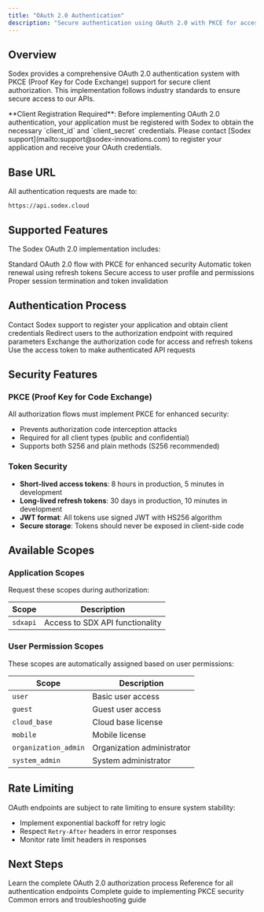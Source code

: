 ```yaml
---
title: "OAuth 2.0 Authentication"
description: "Secure authentication using OAuth 2.0 with PKCE for accessing Sodex APIs"
---
```


## Overview

Sodex provides a comprehensive OAuth 2.0 authentication system with PKCE (Proof Key for Code Exchange) support for secure client authorization. This implementation follows industry standards to ensure secure access to our APIs.

<Warning>
**Client Registration Required**: Before implementing OAuth 2.0 authentication, your application must be registered with Sodex to obtain the necessary `client_id` and `client_secret` credentials. Please contact [Sodex support](mailto:support@sodex-innovations.com) to register your application and receive your OAuth credentials.
</Warning>

## Base URL

All authentication requests are made to:

```
https://api.sodex.cloud
```

## Supported Features

The Sodex OAuth 2.0 implementation includes:

<CardGroup cols={2}>
  <Card title="Authorization Code Flow" icon="key">
    Standard OAuth 2.0 flow with PKCE for enhanced security
  </Card>
  <Card title="Token Refresh" icon="refresh">
    Automatic token renewal using refresh tokens
  </Card>
  <Card title="User Information" icon="user">
    Secure access to user profile and permissions
  </Card>
  <Card title="Logout" icon="sign-out">
    Proper session termination and token invalidation
  </Card>
</CardGroup>

## Authentication Process

<Steps>
  <Step title="Register Your Application">
    Contact Sodex support to register your application and obtain client credentials
  </Step>
  <Step title="Authorization Request">
    Redirect users to the authorization endpoint with required parameters
  </Step>
  <Step title="Token Exchange">
    Exchange the authorization code for access and refresh tokens
  </Step>
  <Step title="API Access">
    Use the access token to make authenticated API requests
  </Step>
</Steps>

## Security Features

### PKCE (Proof Key for Code Exchange)

All authorization flows must implement PKCE for enhanced security:
- Prevents authorization code interception attacks
- Required for all client types (public and confidential)
- Supports both S256 and plain methods (S256 recommended)

### Token Security

- **Short-lived access tokens**: 8 hours in production, 5 minutes in development
- **Long-lived refresh tokens**: 30 days in production, 10 minutes in development
- **JWT format**: All tokens use signed JWT with HS256 algorithm
- **Secure storage**: Tokens should never be exposed in client-side code

## Available Scopes

### Application Scopes
Request these scopes during authorization:

| Scope | Description |
|-------|-------------|
| `sdxapi` | Access to SDX API functionality |

### User Permission Scopes
These scopes are automatically assigned based on user permissions:

| Scope | Description |
|-------|-------------|
| `user` | Basic user access |
| `guest` | Guest user access |
| `cloud_base` | Cloud base license |
| `mobile` | Mobile license |
| `organization_admin` | Organization administrator |
| `system_admin` | System administrator |

## Rate Limiting

OAuth endpoints are subject to rate limiting to ensure system stability:

- Implement exponential backoff for retry logic
- Respect `Retry-After` headers in error responses
- Monitor rate limit headers in responses

## Next Steps

<CardGroup cols={2}>
  <Card title="Authentication Flow" href="/pages/auth/flow" icon="flow">
    Learn the complete OAuth 2.0 authorization process
  </Card>
  <Card title="API Endpoints" href="/pages/auth/endpoints" icon="code">
    Reference for all authentication endpoints
  </Card>
  <Card title="PKCE Implementation" href="/pages/auth/pkce" icon="shield">
    Complete guide to implementing PKCE security
  </Card>
  <Card title="Error Handling" href="/pages/auth/errors" icon="warning">
    Common errors and troubleshooting guide
  </Card>
</CardGroup>
